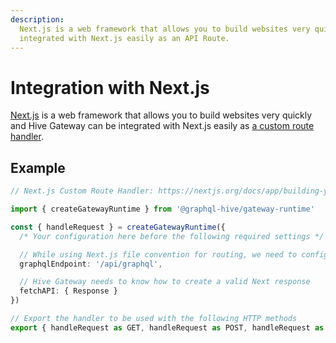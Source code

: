 ```yaml
---
description:
  Next.js is a web framework that allows you to build websites very quickly and Hive Gateway can be
  integrated with Next.js easily as an API Route.
---
```



# Integration with Next.js

[Next.js](https://nextjs.org) is a web framework that allows you to build websites very quickly and
Hive Gateway can be integrated with Next.js easily as
[a custom route handler](https://nextjs.org/docs/app/building-your-application/routing/router-handlers).

## Example

```ts
// Next.js Custom Route Handler: https://nextjs.org/docs/app/building-your-application/routing/router-handlers

import { createGatewayRuntime } from '@graphql-hive/gateway-runtime'

const { handleRequest } = createGatewayRuntime({
  /* Your configuration here before the following required settings */

  // While using Next.js file convention for routing, we need to configure Hive Gateway to use the correct endpoint
  graphqlEndpoint: '/api/graphql',

  // Hive Gateway needs to know how to create a valid Next response
  fetchAPI: { Response }
})

// Export the handler to be used with the following HTTP methods
export { handleRequest as GET, handleRequest as POST, handleRequest as OPTIONS }
```
